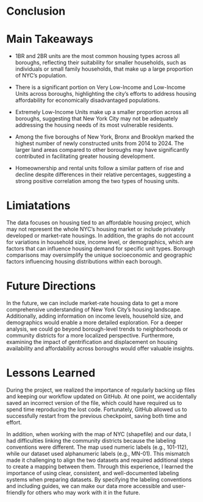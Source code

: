 # Conclusion
# Main Takeaways
- 1BR and 2BR units are the most common housing types across all boroughs, reflecting their suitability for smaller households, such as individuals or small family households, that make up a large proportion of NYC’s population.

- There is a significant portion on Very Low-Income and Low-Income Units across boroughs, highlighting the city's efforts to address housing affordability for economically disadvantaged populations.

- Extremely Low-Income Units make up a smaller proportion across all boroughs, suggesting that New York City may not be adequately addressing the housing needs of its most vulnerable residents.

- Among the five boroughs of New York, Bronx and Brooklyn marked the highest number of newly constructed units from 2014 to 2024. The larger land areas compared to other boroughs may have significantly contributed in facilitating greater housing development.

- Homeownership and rental units follow a similar pattern of rise and decline despite differences in their relative percentages, suggesting a strong positive correlation among the two types of housing units.


# Limiatations
The data focuses on housing tied to an affordable housing project, which may not represent the whole NYC's housing market or include privately developed or market-rate housings.
In addition, the graphs do not account for variations in household size, income level, or demographics, which are factors that can influence housing demand for specific unit types. Borough comparisons may oversimplify the unique socioeconomic and geographic factors influencing housing distributions within each borough.


# Future Directions
In the future, we can include market-rate housing data to get a more comprehensive understanding of New York City's housing landscape. Additionally, adding information on income levels, household size, and demographics would enable a more detailed exploration. For a deeper analysis, we could go beyond borough-level trends to neighborhoods or community districts for a more localized perspective. Furthermore, examining the impact of gentrification and displacement on housing availability and affordability across boroughs would offer valuable insights.


# Lessons Learned 
During the project, we realized the importance of regularly backing up files and keeping our workflow updated on GitHub. At one point, we accidentally saved an incorrect version of the file, which could have required us to spend time reproducing the lost code. Fortunately, GitHub allowed us to successfully restart from the previous checkpoint, saving both time and effort.

In addition, when working with the map of NYC (shapefile) and our data, I had difficulties linking the community districts because the labeling conventions were different. The map used numeric labels (e.g., 101-112), while our dataset used alphanumeric labels (e.g., MN-01). This mismatch made it challenging to align the two datasets and required additional steps to create a mapping between them. Through this experience, I learned the importance of using clear, consistent, and well-documented labeling systems when preparing datasets. By specifying the labeling conventions and including guides, we can make our data more accessible and user-friendly for others who may work with it in the future.
